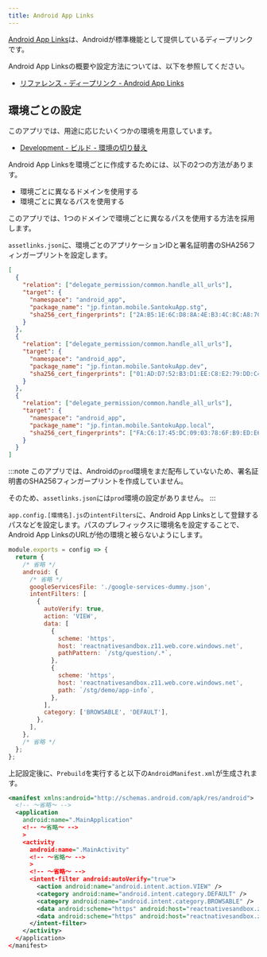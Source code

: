 ```yaml
---
title: Android App Links
---
```


[Android App Links](https://developer.android.com/training/app-links)は、Androidが標準機能として提供しているディープリンクです。

Android App Linksの概要や設定方法については、以下を参照してください。

- [リファレンス - ディープリンク - Android App Links](../../../../reference/deep-link/android-app-links.mdx)

## 環境ごとの設定

このアプリでは、用途に応じたいくつかの環境を用意しています。

- [Development - ビルド - 環境の切り替え](../../development/build-configuration/environments-configuration.mdx)

Android App Linksを環境ごとに作成するためには、以下の2つの方法があります。

- 環境ごとに異なるドメインを使用する
- 環境ごとに異なるパスを使用する

このアプリでは、1つのドメインで環境ごとに異なるパスを使用する方法を採用します。

`assetlinks.json`に、環境ごとのアプリケーションIDと署名証明書のSHA256フィンガープリントを設定します。

```json title=assetlinks.jsonの例
[
  {
    "relation": ["delegate_permission/common.handle_all_urls"],
    "target": {
      "namespace": "android_app",
      "package_name": "jp.fintan.mobile.SantokuApp.stg",
      "sha256_cert_fingerprints": ["2A:B5:1E:6C:D8:8A:4E:B3:4C:8C:A8:7C:37:8D:56:9E:29:23:7D:AB:E1:11:C6:BE:13:58:98:55:05:F8:20:D2"]
    }
  },
  {
    "relation": ["delegate_permission/common.handle_all_urls"],
    "target": {
      "namespace": "android_app",
      "package_name": "jp.fintan.mobile.SantokuApp.dev",
      "sha256_cert_fingerprints": ["01:AD:D7:52:B3:D1:EE:C8:E2:79:DD:C4:0D:27:DA:14:FF:D8:AF:F0:32:0A:94:05:8F:7C:E6:C9:A7:85:B7:16"]
    }
  },
  {
    "relation": ["delegate_permission/common.handle_all_urls"],
    "target": {
      "namespace": "android_app",
      "package_name": "jp.fintan.mobile.SantokuApp.local",
      "sha256_cert_fingerprints": ["FA:C6:17:45:DC:09:03:78:6F:B9:ED:E6:2A:96:2B:39:9F:73:48:F0:BB:6F:89:9B:83:32:66:75:91:03:3B:9C"]
    }
  }
]
```

:::note
このアプリでは、Androidの`prod`環境をまだ配布していないため、署名証明書のSHA256フィンガープリントを作成していません。

そのため、`assetlinks.json`には`prod`環境の設定がありません。
:::

`app.config.[環境名].js`の`intentFilters`に、Android App Linksとして登録するパスなどを設定します。パスのプレフィックスに環境名を設定することで、Android App LinksのURLが他の環境と被らないようにします。

```javascript title=app.config.stg.jsの例
module.exports = config => {
  return {
    /* 省略 */
    android: {
      /* 省略 */
      googleServicesFile: './google-services-dummy.json',
      intentFilters: [
        {
          autoVerify: true,
          action: 'VIEW',
          data: [
            {
              scheme: 'https',
              host: 'reactnativesandbox.z11.web.core.windows.net',
              pathPattern: `/stg/question/.*`,
            },
            {
              scheme: 'https',
              host: 'reactnativesandbox.z11.web.core.windows.net',
              path: `/stg/demo/app-info`,
            },
          ],
          category: ['BROWSABLE', 'DEFAULT'],
        },
      ],
    },
    /* 省略 */
  };
};

```

上記設定後に、`Prebuild`を実行すると以下の`AndroidManifest.xml`が生成されます。

```xml title=AndroidManifest.xmlの例
<manifest xmlns:android="http://schemas.android.com/apk/res/android">
  <!-- ～省略～ -->
  <application
    android:name=".MainApplication"
    <!-- ～省略～ -->
    >
    <activity
      android:name=".MainActivity"
      <!-- ～省略～ -->
      >
      <!-- ～省略～ -->
      <intent-filter android:autoVerify="true">
        <action android:name="android.intent.action.VIEW" />
        <category android:name="android.intent.category.DEFAULT" />
        <category android:name="android.intent.category.BROWSABLE" />
        <data android:scheme="https" android:host="reactnativesandbox.z11.web.core.windows.net" android:pathPattern="/stg/question/.*"/>
        <data android:scheme="https" android:host="reactnativesandbox.z11.web.core.windows.net" android:path="/stg/demo/app-info"/>
      </intent-filter>
    </activity>
  </application>
</manifest>
```
